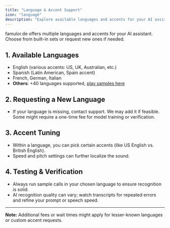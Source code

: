 ```yaml
---
title: "Language & Accent Support"
icon: "language"
description: "Explore available languages and accents for your AI assistant, and learn how to request new ones"
---
```


famulor.de offers multiple languages and accents for your AI assistant. Choose from built-in sets or request new ones if needed.

## 1. Available Languages

- English (various accents: US, UK, Australian, etc.)
- Spanish (Latin American, Spain accent)
- French, German, Italian
- **Others**: +40 languages supported, [play samples here](https://app.famulor.de/#languages-available)

## 2. Requesting a New Language

- If your language is missing, contact support. We may add it if feasible. Some might require a one-time fee for model training or verification.

## 3. Accent Tuning

- Within a language, you can pick certain accents (like US English vs. British English).
- Speed and pitch settings can further localize the sound.

## 4. Testing & Verification

- Always run sample calls in your chosen language to ensure recognition is solid.
- AI recognition quality can vary; watch transcripts for repeated errors and refine your prompt or speech speed.

---

**Note:** Additional fees or wait times might apply for lesser-known languages or custom accent requests.
